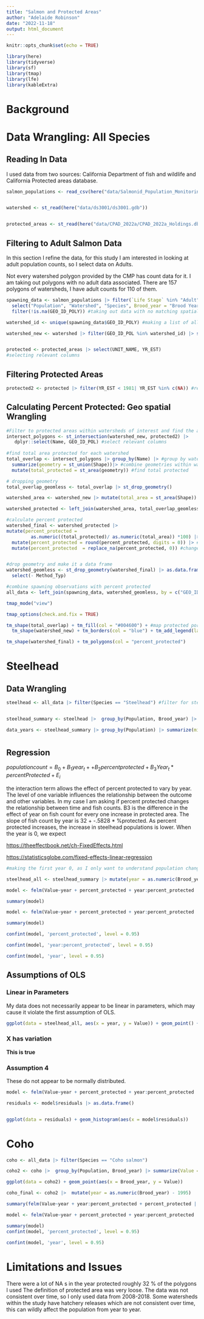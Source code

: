 ```yaml
---
title: "Salmon and Protected Areas"
author: "Adelaide Robinson"
date: "2022-11-18"
output: html_document
---
```


```r
knitr::opts_chunk$set(echo = TRUE)
```

```r
library(here)
library(tidyverse)
library(sf)
library(tmap)
library(lfe)
library(kableExtra)
```

# Background

# Data Wrangling: All Species

## Reading In Data

I used data from two sources: California Department of fish and wildlife and California Protected areas database.

```r
salmon_populations <- read_csv(here("data/Salmonid_Population_Monitoring_Data_CMPv2021.csv"))


watershed <- st_read(here("data/ds3001/ds3001.gdb"))


protected_areas <- st_read(here("data/CPAD_2022a/CPAD_2022a_Holdings.dbf"))


```

## Filtering to Adult Salmon Data

In this section I refine the data, for this study I am interested in looking at adult population counts, so I select data on Adults.

Not every watershed polygon provided by the CMP has count data for it. I am taking out polygons with no adult data associated. There are 157 polygons of watersheds, I have adult counts for 110 of them.

```r

spawning_data <- salmon_populations |> filter(`Life Stage` %in% "Adult") |> #all adult salmon
  select("Population", "Watershed", "Species", Brood_year = "Brood Year", "GEO_ID_POLY", "Value", "Metric", "Estimation method") |> #selecting relevant columns
  filter(!is.na(GEO_ID_POLY)) #taking out data with no matching spatial id

watershed_id <- unique(spawning_data$GEO_ID_POLY) #making a list of all the watersheds that have adult population data 

watershed_new <- watershed |> filter(GEO_ID_POL %in% watershed_id) |> st_make_valid() #filter to watersheds that have spawning data available


protected <- protected_areas |> select(UNIT_NAME, YR_EST)
#selecting relevant columns

```

## Filtering Protected Areas

```r
protected2 <- protected |> filter(YR_EST < 1981| YR_EST %in% c(NA)) #remove after 1981

```

## Calculating Percent Protected: Geo spatial Wrangling

```r
#Filter to protected areas within watersheds of interest and find the area of intersection for each 
intersect_polygons <- st_intersection(watershed_new, protected2) |> 
   dplyr::select(Name, GEO_ID_POL) #select relevant columns
 
#find total area protected for each watershed 
total_overlap <- intersect_polygons |> group_by(Name) |> #group by watershed
  summarize(geometry = st_union(Shape))|> #combine geometries within watershed
  mutate(total_protected = st_area(geometry)) #find total protected 

# dropping geometry 
total_overlap_geomless <- total_overlap |> st_drop_geometry()

watershed_area <- watershed_new |> mutate(total_area = st_area(Shape)) #find the total area of each watershed 

watershed_protected <- left_join(watershed_area, total_overlap_geomless, by = "Name") #add area protected column by joining

#calculate percent protected 
watershed_final <- watershed_protected |> 
mutate(percent_protected = 
         as.numeric((total_protected)/ as.numeric(total_area)) *100) |> 
  mutate(percent_protected = round(percent_protected, digits = 0)) |> #round 
  mutate(percent_protected  = replace_na(percent_protected, 0)) #change NA to 0


#drop geometry and make it a data frame
watershed_geomless <- st_drop_geometry(watershed_final) |> as.data.frame() |> 
  select(- Method_Typ)

#combine spawning observations with percent protected
all_data <- left_join(spawning_data, watershed_geomless, by = c("GEO_ID_POLY" = "GEO_ID_POL")) |> select("Population", "Species", "Value", "percent_protected", "Name", "Brood_year", "Metric", "Estimation method", "GEO_ID_POLY")

```

```r
tmap_mode("view")

tmap_options(check.and.fix = TRUE)

tm_shape(total_overlap) + tm_fill(col = "#004600") + #map protected portions
  tm_shape(watershed_new) + tm_borders(col = "blue") + tm_add_legend(labels = c( "Watershed Boundary", "Protected area"), col = c("blue", "#004600")) #map watershed boundaries

```

```r
tm_shape(watershed_final) + tm_polygons(col = "percent_protected")
```

# Steelhead

## Data Wrangling

```r
steelhead <- all_data |> filter(Species == "Steelhead") #filter for steelhead


steelhead_summary <- steelhead |>  group_by(Population, Brood_year) |> summarize(Value = mean(Value), percent_protected = round(mean(percent_protected))) #taking the mean estimation for years where estimate done multiple ways 

data_years <- steelhead_summary |> group_by(Population) |> summarize(min_year = min(Brood_year), max_year = max(Brood_year), total_year = length(Brood_year)) #find what years I have data over

```

# 

## Regression

$populationcount = B_0 + B_1year_t + + B_2percentprotected + B_3Year_t * percentProtected +E_i$

the interaction term allows the effect of percent protected to vary by year. The level of one variable influences the relationship between the outcome and other variables. In my case I am asking if percent protected changes the relationship between time and fish counts. B3 is the difference in the effect of year on fish count for every one increase in protected area. The slope of fish count by year is 32 + -.5828 \* %protected. As percent protected increases, the increase in steelhead populations is lower. When the year is 0, we expect

<https://theeffectbook.net/ch-FixedEffects.html>

<https://statisticsglobe.com/fixed-effects-linear-regression>

```r


#making the first year 0, as I only want to understand population change over the time period I have data for 

steelhead_all <- steelhead_summary |> mutate(year = as.numeric(Brood_year) -1981)

model <- felm(Value~year + percent_protected + year:percent_protected  | Population, data = steelhead_all)

summary(model)

model <- felm(Value~year + percent_protected + year:percent_protected | Population | 0 |Population , data = steelhead_all)

summary(model)

confint(model, 'percent_protected', level = 0.95)

confint(model, 'year:percent_protected', level = 0.95)

confint(model, 'year', level = 0.95)
```

## Assumptions of OLS

### Linear in Parameters

My data does not necessarily appear to be linear in parameters, which may cause it violate the first assumption of OLS.

```r
ggplot(data = steelhead_all, aes(x = year, y = Value)) + geom_point() + geom_smooth(method=lm, se = FALSE)

```

### X has variation

**This is true**

### Assumption 4

These do not appear to be normally distributed.

```r
model <- felm(Value~year + percent_protected + year:percent_protected | Population | 0 |Population , data = steelhead_all)

residuals <- model$residuals |> as.data.frame()


ggplot(data = residuals) + geom_histogram(aes(x = model$residuals))
```

# Coho

```r

coho <- all_data |> filter(Species == "Coho salmon")

coho2 <- coho |>  group_by(Population, Brood_year) |> summarize(Value = mean(Value), percent_protected = mean(percent_protected)) #taking the mean estimation for years where estimate done in multiple ways 

ggplot(data = coho2) + geom_point(aes(x = Brood_year, y = Value))


```

```r
coho_final <- coho2 |>  mutate(year = as.numeric(Brood_year) - 1995)

summary(felm(Value~year + year:percent_protected + percent_protected | Population, data = coho_final))

model <- felm(Value~year + percent_protected + year:percent_protected | Population | 0 |Population , data = steelhead_all)

summary(model)
confint(model, 'percent_protected', level = 0.95)

confint(model, 'year', level = 0.95)

```

# Limitations and Issues

There were a lot of NA s in the year protected roughly 32 % of the polygons I used The definition of protected area was very loose. The data was not consistent over time, so I only used data from 2008-2018. Some watersheds within the study have hatchery releases which are not consistent over time, this can wildly affect the population from year to year.
